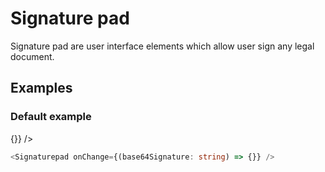 
<Meta title="Components/Signaturepad" component={Signaturepad} />

# Signature pad

Signature pad are user interface elements which allow user sign any legal document.

## Examples

### Default example

<Preview>
  <Signaturepad onChange={() => {}} />
</Preview>

```typescript
<Signaturepad onChange={(base64Signature: string) => {}} />
```
